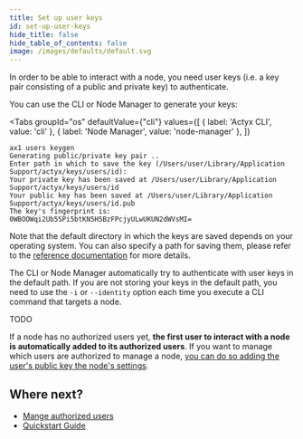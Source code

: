 ```yaml
---
title: Set up user keys 
id: set-up-user-keys
hide_title: false
hide_table_of_contents: false
image: /images/defaults/default.svg
---
```


In order to be able to interact with a node, you need user keys (i.e. a key pair consisting of a public and private key) to authenticate.

You can use the CLI or Node Manager to generate your keys:


<Tabs
  groupId="os"
  defaultValue={"cli"}
  values={[
    { label: 'Actyx CLI', value: 'cli' },
    { label: 'Node Manager', value: 'node-manager' },
  ]}
>

<TabItem value="cli">

```text
ax1 users keygen
Generating public/private key pair ..
Enter path in which to save the key (/Users/user/Library/Application Support/actyx/keys/users/id): 
Your private key has been saved at /Users/user/Library/Application Support/actyx/keys/users/id
Your public key has been saved at /Users/user/Library/Application Support/actyx/keys/users/id.pub
The key's fingerprint is: 0WBOOWqi2Ub5SPi5btKN5H5BzFPcjyULwUKUN2dWVsMI=
```

Note that the default directory in which the keys are saved depends on your operating system.
You can also specify a path for saving them, please refer to the [reference documentation](../../reference/cli/users/keygen) for more details.

The CLI or Node Manager automatically try to authenticate with user keys in the default path.
If you are not storing your keys in the default path, you need to use the `-i` or `--identity` option each time you execute a CLI command that targets a node.

</TabItem>
<TabItem value="node-manager">

TODO

</TabItem>
</Tabs>

If a node has no authorized users yet, **the first user to interact with a node is automatically added to its authorized users**.
If you want to manage which users are authorized to manage a node, [you can do so adding the user's public key the node's settings](./manage-authorized-users).


## Where next?

- [Mange authorized users](./manage-authorized-users)
- [Quickstart Guide](../../tutorials/quickstart.mdx)

<NPS />
